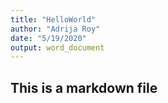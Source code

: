 ```yaml
---
title: "HelloWorld"
author: "Adrija Roy"
date: "5/19/2020"
output: word_document
---
```


## This is a markdown file



